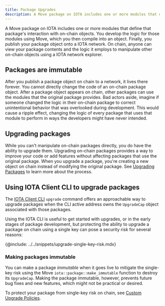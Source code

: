 ```yaml
---
title: Package Upgrades
description: A Move package on IOTA includes one or more modules that define that package's interaction with on-chain objects. Upgrading on-chain packages provides a way to improve your code or add features without affecting packages that use your published modules.
---
```


A Move package on IOTA includes one or more modules that define that package's interaction with on-chain objects. You develop the logic for those modules using Move, which you then compile into an object. Finally, you publish your package object onto a IOTA network. On chain, anyone can view your package contents and the logic it employs to manipulate other on-chain objects using a IOTA network explorer.

## Packages are immutable

After you publish a package object on chain to a network, it lives there forever. You cannot directly change the code of an on-chain package object. After a package object appears on chain, other packages can use the modules that the original package provides. Bad actors aside, imagine if someone changed the logic in their on-chain package to correct unintentional behavior that was overlooked during development. This would cause a ripple effect, changing the logic of every package that uses that module to perform in ways the developers might have never intended.

## Upgrading packages

While you can't manipulate on-chain packages directly, you do have the ability to upgrade them. Upgrading on-chain packages provides a way to improve your code or add features without affecting packages that use the original package. When you upgrade a package, you're creating a new object on chain instead of modifying the original package. See [Upgrading Packages](./packages/upgrade.mdx) to learn more about the process.

## Using IOTA Client CLI to upgrade packages

The [IOTA Client CLI](/references/cli/client.mdx) `upgrade` command offers an approachable way to upgrade packages when the CLI active address owns the `UpgradeCap` object associated with those packages.

Using the IOTA CLI is useful to get started with upgrades, or in the early stages of package development, but protecting the ability to upgrade a package on chain using a single key can pose a security risk for several reasons:

{@include: ../../snippets/upgrade-single-key-risk.mdx}

### Making packages immutable

You can make a package _immutable_ when it goes live to mitigate the single-key risk using the Move `iota::package::make_immutable` function to destroy its `UpgradeCap`. Making the package immutable, however, prevents future bug fixes and new features, which might not be practical or desired.

To protect your package from single-key risk on chain, see [Custom Upgrade Policies](./packages/custom-policies.mdx).
